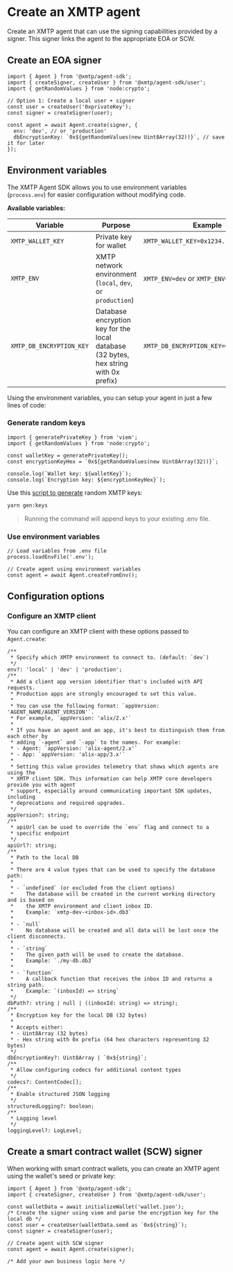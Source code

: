 # Create an XMTP agent

Create an XMTP agent that can use the signing capabilities provided by a signer. This signer links the agent to the appropriate EOA or SCW.

## Create an EOA signer

```tsx [Node]
import { Agent } from '@xmtp/agent-sdk';
import { createSigner, createUser } from '@xmtp/agent-sdk/user';
import { getRandomValues } from 'node:crypto';

// Option 1: Create a local user + signer
const user = createUser('0xprivateKey');
const signer = createSigner(user);

const agent = await Agent.create(signer, {
  env: 'dev', // or 'production'
  dbEncryptionKey: `0x${getRandomValues(new Uint8Array(32))}`, // save it for later
});
```

## Environment variables

The XMTP Agent SDK allows you to use environment variables (`process.env`) for easier configuration without modifying code.

**Available variables:**

| Variable                 | Purpose                                                                              | Example                                 |
| ------------------------ | ------------------------------------------------------------------------------------ | --------------------------------------- |
| `XMTP_WALLET_KEY`        | Private key for wallet                                                               | `XMTP_WALLET_KEY=0x1234...abcd`         |
| `XMTP_ENV`               | XMTP network environment (`local`, `dev`, or `production`)                           | `XMTP_ENV=dev` or `XMTP_ENV=production` |
| `XMTP_DB_ENCRYPTION_KEY` | Database encryption key for the local database (32 bytes, hex string with 0x prefix) | `XMTP_DB_ENCRYPTION_KEY=0xabcd...1234`  |

Using the environment variables, you can setup your agent in just a few lines of code:

### Generate random keys

```tsx [Node]
import { generatePrivateKey } from 'viem';
import { getRandomValues } from 'node:crypto';

const walletKey = generatePrivateKey();
const encryptionKeyHex = `0x${getRandomValues(new Uint8Array(32))}`;

console.log(`Wallet key: ${walletKey}`);
console.log(`Encryption key: ${encryptionKeyHex}`);
```

Use this [script to generate](https://github.com/ephemeraHQ/xmtp-agent-examples) random XMTP keys:

```bash
yarn gen:keys
```

> Running the command will append keys to your existing .env file.

### Use environment variables

```tsx [Node]
// Load variables from .env file
process.loadEnvFile('.env');

// Create agent using environment variables
const agent = await Agent.createFromEnv();
```

## Configuration options

### Configure an XMTP client

You can configure an XMTP client with these options passed to `Agent.create`:

```tsx [Node]
/**
 * Specify which XMTP environment to connect to. (default: `dev`)
 */
env?: 'local' | 'dev' | 'production';
/**
 * Add a client app version identifier that's included with API requests.
 * Production apps are strongly encouraged to set this value.
 *
 * You can use the following format: `appVersion: 'AGENT_NAME/AGENT_VERSION'`.
 * For example, `appVersion: 'alix/2.x'`
 *
 * If you have an agent and an app, it's best to distinguish them from each other by
 * adding `-agent` and `-app` to the names. For example:
 * - Agent: `appVersion: 'alix-agent/2.x'`
 * - App: `appVersion: 'alix-app/3.x'`
 *
 * Setting this value provides telemetry that shows which agents are using the
 * XMTP client SDK. This information can help XMTP core developers provide you with agent
 * support, especially around communicating important SDK updates, including
 * deprecations and required upgrades.
 */
appVersion?: string;
/**
 * apiUrl can be used to override the `env` flag and connect to a
 * specific endpoint
 */
apiUrl?: string;
/**
 * Path to the local DB
 *
 * There are 4 value types that can be used to specify the database path:
 *
 * - `undefined` (or excluded from the client options)
 *    The database will be created in the current working directory and is based on
 *    the XMTP environment and client inbox ID.
 *    Example: `xmtp-dev-<inbox-id>.db3`
 *
 * - `null`
 *    No database will be created and all data will be lost once the client disconnects.
 *
 * - `string`
 *    The given path will be used to create the database.
 *    Example: `./my-db.db3`
 *
 * - `function`
 *    A callback function that receives the inbox ID and returns a string path.
 *    Example: `(inboxId) => string`
 */
dbPath?: string | null | ((inboxId: string) => string);
/**
 * Encryption key for the local DB (32 bytes)
 *
 * Accepts either:
 * - Uint8Array (32 bytes)
 * - Hex string with 0x prefix (64 hex characters representing 32 bytes)
 */
dbEncryptionKey?: Uint8Array | `0x${string}`;
/**
 * Allow configuring codecs for additional content types
 */
codecs?: ContentCodec[];
/**
 * Enable structured JSON logging
 */
structuredLogging?: boolean;
/**
 * Logging level
 */
loggingLevel?: LogLevel;
```

## Create a smart contract wallet (SCW) signer

When working with smart contract wallets, you can create an XMTP agent using the wallet's seed or private key:

```tsx [Node]
import { Agent } from '@xmtp/agent-sdk';
import { createSigner, createUser } from '@xmtp/agent-sdk/user';

const walletData = await initializeWallet('wallet.json');
/* Create the signer using viem and parse the encryption key for the local db */
const user = createUser(walletData.seed as `0x${string}`);
const signer = createSigner(user);

// Create agent with SCW signer
const agent = await Agent.create(signer);

/* Add your own business logic here */
```
